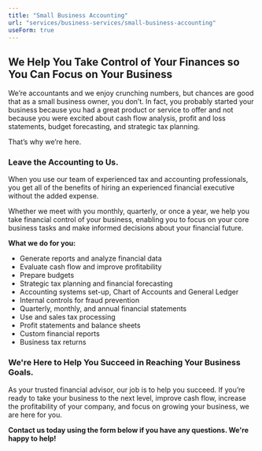 ```yaml
---
title: "Small Business Accounting"
url: "services/business-services/small-business-accounting"
useForm: true
---
```


**We Help You Take Control of Your Finances so You Can Focus on Your Business**
-------------------------------------------------------------------------------

We’re accountants and we enjoy crunching numbers, but chances are good that as a small business owner, you don’t. In fact, you probably started your business because you had a great product or service to offer and not because you were excited about cash flow analysis, profit and loss statements, budget forecasting, and strategic tax planning. 

That’s why we’re here.

### Leave the Accounting to Us.

When you use our team of experienced tax and accounting professionals, you get all of the benefits of hiring an experienced financial executive without the added expense.

Whether we meet with you monthly, quarterly, or once a year, we help you take financial control of your business, enabling you to focus on your core business tasks and make informed decisions about your financial future.

**What we do for you:**

*   Generate reports and analyze financial data
*   Evaluate cash flow and improve profitability
*   Prepare budgets
*   Strategic tax planning and financial forecasting
*   Accounting systems set-up, Chart of Accounts and General Ledger
*   Internal controls for fraud prevention
*   Quarterly, monthly, and annual financial statements
*   Use and sales tax processing
*   Profit statements and balance sheets
*   Custom financial reports
*   Business tax returns

### We're Here to Help You Succeed in Reaching Your Business Goals.

As your trusted financial advisor, our job is to help you succeed. If you’re ready to take your business to the next level, improve cash flow, increase the profitability of your company, and focus on growing your business, we are here for you.

**Contact us today using the form below if you have any questions. We're happy to help!**
